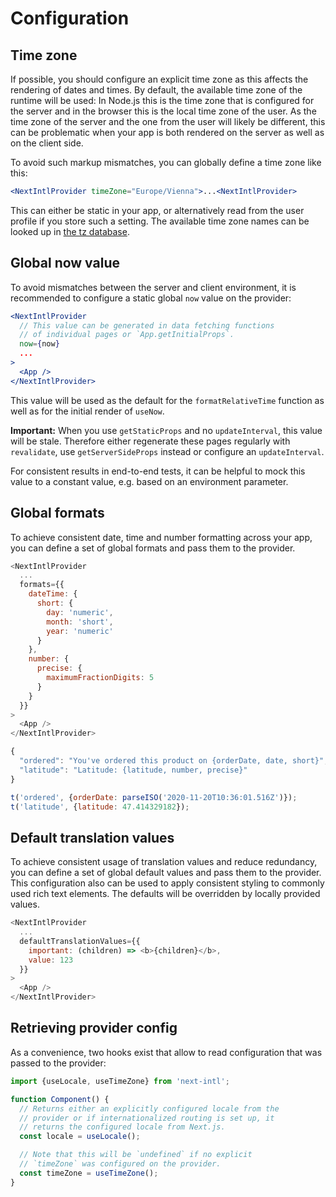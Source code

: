 # Configuration

## Time zone

If possible, you should configure an explicit time zone as this affects the rendering of dates and times. By default, the available time zone of the runtime will be used: In Node.js this is the time zone that is configured for the server and in the browser this is the local time zone of the user. As the time zone of the server and the one from the user will likely be different, this can be problematic when your app is both rendered on the server as well as on the client side.

To avoid such markup mismatches, you can globally define a time zone like this:

```jsx
<NextIntlProvider timeZone="Europe/Vienna">...<NextIntlProvider>
```

This can either be static in your app, or alternatively read from the user profile if you store such a setting. The available time zone names can be looked up in [the tz database](https://en.wikipedia.org/wiki/List_of_tz_database_time_zones).

## Global now value

To avoid mismatches between the server and client environment, it is recommended to configure a static global `now` value on the provider:

```jsx
<NextIntlProvider
  // This value can be generated in data fetching functions
  // of individual pages or `App.getInitialProps`.
  now={now}
  ...
>
  <App />
</NextIntlProvider>
```

This value will be used as the default for the `formatRelativeTime` function as well as for the initial render of `useNow`.

**Important:** When you use `getStaticProps` and no `updateInterval`, this value will be stale. Therefore either regenerate these pages regularly with `revalidate`, use `getServerSideProps` instead or configure an `updateInterval`.

For consistent results in end-to-end tests, it can be helpful to mock this value to a constant value, e.g. based on an environment parameter.

## Global formats

To achieve consistent date, time and number formatting across your app, you can define a set of global formats and pass them to the provider.

```js
<NextIntlProvider
  ...
  formats={{
    dateTime: {
      short: {
        day: 'numeric',
        month: 'short',
        year: 'numeric'
      }
    },
    number: {
      precise: {
        maximumFractionDigits: 5
      }
    }
  }}
>
  <App />
</NextIntlProvider>
```

```js
{
  "ordered": "You've ordered this product on {orderDate, date, short}",
  "latitude": "Latitude: {latitude, number, precise}"
}
```

```js
t('ordered', {orderDate: parseISO('2020-11-20T10:36:01.516Z')});
t('latitude', {latitude: 47.414329182});
```

## Default translation values
To achieve consistent usage of translation values and reduce redundancy, you can define a set of global default values and pass them to the provider.
This configuration also can be used to apply consistent styling to commonly used rich text elements.
The defaults will be overridden by locally provided values.

```js
<NextIntlProvider
  ...
  defaultTranslationValues={{
    important: (children) => <b>{children}</b>,
    value: 123
  }}
>
  <App />
</NextIntlProvider>
```

## Retrieving provider config

As a convenience, two hooks exist that allow to read configuration that was passed to the provider:

```js
import {useLocale, useTimeZone} from 'next-intl';

function Component() {
  // Returns either an explicitly configured locale from the
  // provider or if internationalized routing is set up, it
  // returns the configured locale from Next.js.
  const locale = useLocale();

  // Note that this will be `undefined` if no explicit
  // `timeZone` was configured on the provider.
  const timeZone = useTimeZone();
}
```
